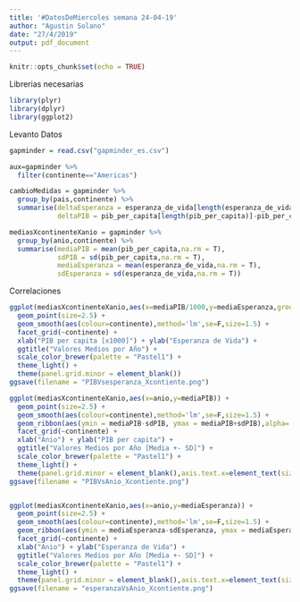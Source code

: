 ```yaml
---
title: '#DatosDeMiercoles semana 24-04-19'
author: "Agustin Solano"
date: "27/4/2019"
output: pdf_document
---
```


```r
knitr::opts_chunk$set(echo = TRUE)
```

Librerias necesarias
```r
library(plyr)
library(dplyr)
library(ggplot2)
```


Levanto Datos
```r
gapminder = read.csv("gapminder_es.csv")
```

```r
aux=gapminder %>%
  filter(continente=="Americas")

cambioMedidas = gapminder %>%
  group_by(pais,continente) %>%
  summarise(deltaEsperanza = esperanza_de_vida[length(esperanza_de_vida)]-esperanza_de_vida[1],
            deltaPIB = pib_per_capita[length(pib_per_capita)]-pib_per_capita[1])

mediasXcontinenteXanio = gapminder %>%
  group_by(anio,continente) %>%
  summarise(mediaPIB = mean(pib_per_capita,na.rm = T),
            sdPIB = sd(pib_per_capita,na.rm = T),
            mediaEsperanza = mean(esperanza_de_vida,na.rm = T),
            sdEsperanza = sd(esperanza_de_vida,na.rm = T))

```

Correlaciones
```r
ggplot(mediasXcontinenteXanio,aes(x=mediaPIB/1000,y=mediaEsperanza,group=continente)) +
  geom_point(size=2.5) +
  geom_smooth(aes(colour=continente),method='lm',se=F,size=1.5) +
  facet_grid(~continente) +
  xlab("PIB per capita [x1000]") + ylab("Esperanza de Vida") +
  ggtitle("Valores Medios por Año") +
  scale_color_brewer(palette = "Pastel1") +
  theme_light() +
  theme(panel.grid.minor = element_blank())
ggsave(filename = "PIBVsesperanza_Xcontiente.png")

ggplot(mediasXcontinenteXanio,aes(x=anio,y=mediaPIB)) +
  geom_point(size=2.5) +
  geom_smooth(aes(colour=continente),method='lm',se=F,size=1.5) +
  geom_ribbon(aes(ymin = mediaPIB-sdPIB, ymax = mediaPIB+sdPIB),alpha=.2) +
  facet_grid(~continente) +
  xlab("Anio") + ylab("PIB per capita") +
  ggtitle("Valores Medios por Año [Media +- SD]") +
  scale_color_brewer(palette = "Pastel1") +
  theme_light() +
  theme(panel.grid.minor = element_blank(),axis.text.x=element_text(size=5))
ggsave(filename = "PIBVsAnio_Xcontiente.png")


ggplot(mediasXcontinenteXanio,aes(x=anio,y=mediaEsperanza)) +
  geom_point(size=2.5) +
  geom_smooth(aes(colour=continente),method='lm',se=F,size=1.5) +
  geom_ribbon(aes(ymin = mediaEsperanza-sdEsperanza, ymax = mediaEsperanza+sdEsperanza),alpha=.2) +
  facet_grid(~continente) +
  xlab("Anio") + ylab("Esperanza de Vida") +
  ggtitle("Valores Medios por Año [Media +- SD]") +
  scale_color_brewer(palette = "Pastel1") +
  theme_light() +
  theme(panel.grid.minor = element_blank(),axis.text.x=element_text(size=5))
ggsave(filename = "esperanzaVsAnio_Xcontiente.png")

```




















